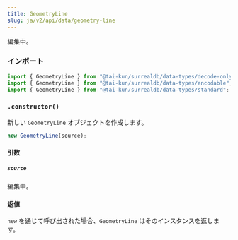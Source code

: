```yaml
---
title: GeometryLine
slug: ja/v2/api/data/geometry-line
---
```



編集中。

### インポート

```ts
import { GeometryLine } from "@tai-kun/surrealdb/data-types/decode-only";
import { GeometryLine } from "@tai-kun/surrealdb/data-types/encodable";
import { GeometryLine } from "@tai-kun/surrealdb/data-types/standard";
```

### `.constructor()`

新しい `GeometryLine` オブジェクトを作成します。

```ts
new GeometryLine(source);
```

#### 引数

##### `source`

編集中。

#### 返値

`new` を通じて呼び出された場合、`GeometryLine` はそのインスタンスを返します。
